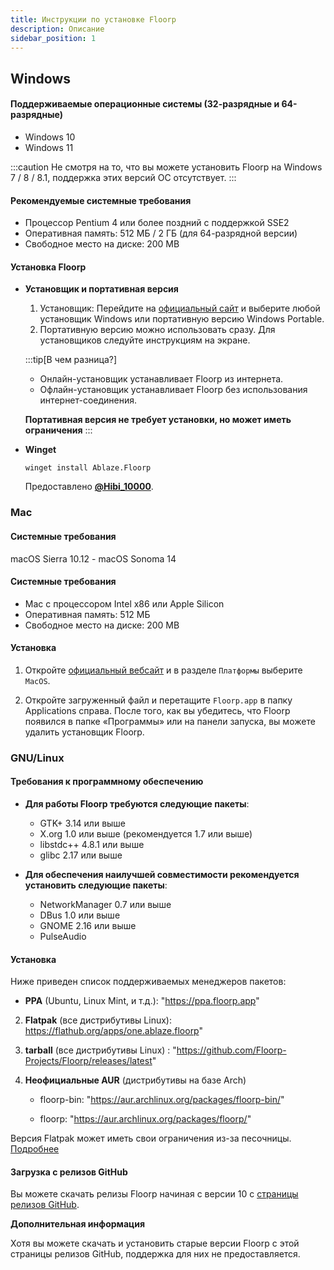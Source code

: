 ```yaml
---
title: Инструкции по установке Floorp
description: Описание
sidebar_position: 1
---
```



## Windows

#### Поддерживаемые операционные системы (32-разрядные и 64-разрядные)

- Windows 10
- Windows 11

:::caution
Не смотря на то, что вы можете установить Floorp на Windows 7 / 8 / 8.1, поддержка этих версий ОС отсутствует.
:::

#### Рекомендуемые системные требования

- Процессор Pentium 4 или более поздний с поддержкой SSE2
- Оперативная память: 512 МБ / 2 ГБ (для 64-разрядной версии)
- Свободное место на диске: 200 MB

#### Установка Floorp

- **Установщик и портативная версия**

  1. Установщик: Перейдите на [официальный сайт](https://floorp.app/en/download) и выберите любой установщик Windows или портативную версию Windows Portable.
  2. Портативную версию можно использовать сразу. Для установщиков следуйте инструкциям на экране.

  :::tip[В чем разница?]
  * Онлайн-установщик устанавливает Floorp из интернета.
  * Офлайн-установщик устанавливает Floorp без использования интернет-соединения.

  **Портативная версия не требует установки, но может иметь ограничения**
  :::

- **Winget**

  ```shell
  winget install Ablaze.Floorp
  ```

  Предоставлено **[@Hibi_10000](https://github.com/Hibi-10000)**.

### Mac

#### Системные требования
macOS Sierra 10.12 - macOS Sonoma 14

#### Системные требования

- Mac с процессором Intel x86 или Apple Silicon
- Оперативная память: 512 МБ
- Свободное место на диске: 200 MB

#### Установка

1. Откройте [официальный вебсайт](https://floorp.app/ja/download) и в разделе `Платформы` выберите `MacOS`.

2. Откройте загруженный файл и перетащите `Floorp.app` в папку Applications справа. После того, как вы убедитесь, что Floorp появился в папке «Программы» или на панели запуска, вы можете удалить установщик Floorp.

### GNU/Linux

#### Требования к программному обеспечению

- **Для работы Floorp требуются следующие пакеты**:
  - GTK+ 3.14 или выше
  - X.org 1.0 или выше (рекомендуется 1.7 или выше)
  - libstdc++ 4.8.1 или выше
  - glibc 2.17 или выше

- **Для обеспечения наилучшей совместимости рекомендуется установить следующие пакеты**:

  - NetworkManager 0.7 или выше
  - DBus 1.0 или выше
  - GNOME 2.16 или выше
  - PulseAudio

#### Установка

Ниже приведен список поддерживаемых менеджеров пакетов:

* **PPA** (Ubuntu, Linux Mint, и т.д.): "https://ppa.floorp.app"

2. **Flatpak** (все дистрибутивы Linux): https://flathub.org/apps/one.ablaze.floorp"

3. **tarball** (все дистрибутивы Linux) : "https://github.com/Floorp-Projects/Floorp/releases/latest"

4. **Неофициальные AUR** (дистрибутивы на базе Arch)

    * floorp-bin: "https://aur.archlinux.org/packages/floorp-bin/"

    * floorp: "https://aur.archlinux.org/packages/floorp/"

Версия Flatpak может иметь свои ограничения из-за песочницы. [Подробнее](/docs/issue-tracker/flatpak)

#### Загрузка с релизов GitHub

Вы можете скачать релизы Floorp начиная с версии 10 с [страницы релизов GitHub](https://github.com/Floorp-Projects/Floorp/releases).

**Дополнительная информация**

Хотя вы можете скачать и установить старые версии Floorp с этой страницы релизов GitHub, поддержка для них не предоставляется.

<Support />